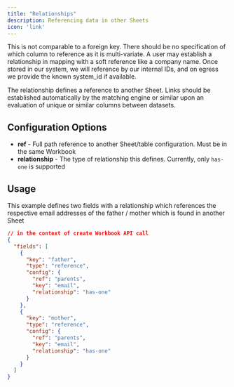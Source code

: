 ```yaml
---
title: "Relationships"
description: Referencing data in other Sheets
icon: 'link'
---
```

<Warning>
This is not comparable to a foreign key. There should be no specification of which column to reference as it is multi-variate. A user may establish a relationship in mapping with a soft reference like a company name. Once stored in our system, we will reference by our internal IDs, and on egress we provide the known system_id if available.
</Warning>


The relationship defines a reference to another Sheet. Links should be established automatically by the matching engine or similar upon an evaluation of unique or similar columns between datasets.

## Configuration Options
- **ref** - Full path reference to another Sheet/table configuration. Must be in the same Workbook
- **relationship** - The type of relationship this defines. Currently, only `has-one` is supported


## Usage
This example defines two fields with a relationship which references the respective email addresses of the father / mother which is found in another Sheet

```json workbooks.create
// in the context of create Workbook API call
{
  "fields": [
    {
      "key": "father",
      "type": "reference",
      "config": {
        "ref": "parents",
        "key": "email",
        "relationship": "has-one"
      }
    },
    {
      "key": "mother",
      "type": "reference",
      "config": {
        "ref": "parents",
        "key": "email",
        "relationship": "has-one"
      }
    }
  ]
}
```
